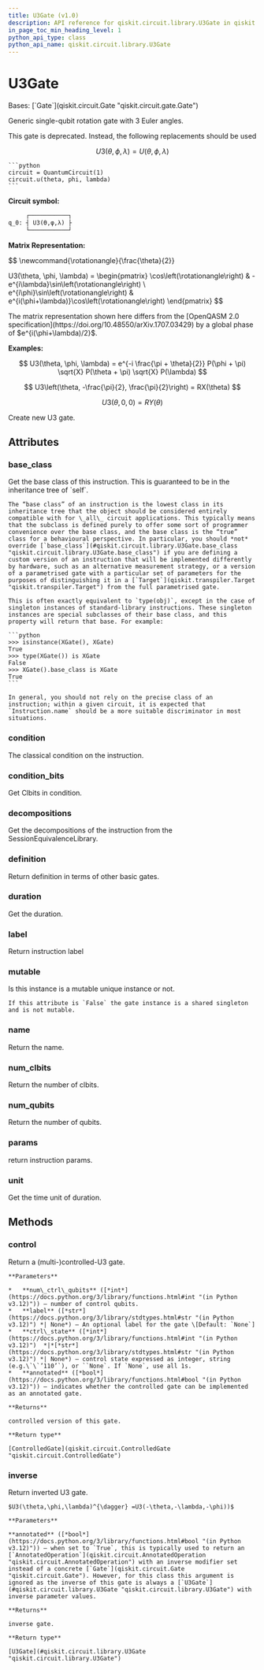 ```yaml
---
title: U3Gate (v1.0)
description: API reference for qiskit.circuit.library.U3Gate in qiskit v1.0
in_page_toc_min_heading_level: 1
python_api_type: class
python_api_name: qiskit.circuit.library.U3Gate
---
```


# U3Gate

<Class id="qiskit.circuit.library.U3Gate" isDedicatedPage={true} github="https://github.com/Qiskit/qiskit/tree/stable/1.0/qiskit/circuit/library/standard_gates/u3.py#L24-L164" signature="qiskit.circuit.library.U3Gate(theta, phi, lam, label=None, *, duration=None, unit='dt')" modifiers="class">
  Bases: [`Gate`](qiskit.circuit.Gate "qiskit.circuit.gate.Gate")

  Generic single-qubit rotation gate with 3 Euler angles.

  <Admonition title="Warning" type="caution">
    This gate is deprecated. Instead, the following replacements should be used

$$
U3(\theta, \phi, \lambda) =  U(\theta, \phi, \lambda)
$$

    ```python
    circuit = QuantumCircuit(1)
    circuit.u(theta, phi, lambda)
    ```
  </Admonition>

  **Circuit symbol:**

  ```python
       ┌───────────┐
  q_0: ┤ U3(ϴ,φ,λ) ├
       └───────────┘
  ```

  **Matrix Representation:**

$$
\newcommand{\rotationangle}{\frac{\theta}{2}}

U3(\theta, \phi, \lambda) =
\begin{pmatrix}
\cos\left(\rotationangle\right) & -e^{i\lambda}\sin\left(\rotationangle\right) \\
e^{i\phi}\sin\left(\rotationangle\right) &
e^{i(\phi+\lambda)}\cos\left(\rotationangle\right)
\end{pmatrix}
$$

  <Admonition title="Note" type="note">
    The matrix representation shown here differs from the [OpenQASM 2.0 specification](https://doi.org/10.48550/arXiv.1707.03429) by a global phase of $e^{i(\phi+\lambda)/2}$.
  </Admonition>

  **Examples:**

$$
U3(\theta, \phi, \lambda) = e^{-i \frac{\pi + \theta}{2}} P(\phi + \pi) \sqrt{X}
P(\theta + \pi) \sqrt{X} P(\lambda)
$$

$$
U3\left(\theta, -\frac{\pi}{2}, \frac{\pi}{2}\right) = RX(\theta)
$$

$$
U3(\theta, 0, 0) = RY(\theta)
$$

  Create new U3 gate.

  ## Attributes

  ### base\_class

  <Attribute id="qiskit.circuit.library.U3Gate.base_class">
    Get the base class of this instruction. This is guaranteed to be in the inheritance tree of `self`.

    The “base class” of an instruction is the lowest class in its inheritance tree that the object should be considered entirely compatible with for \_all\_ circuit applications. This typically means that the subclass is defined purely to offer some sort of programmer convenience over the base class, and the base class is the “true” class for a behavioural perspective. In particular, you should *not* override [`base_class`](#qiskit.circuit.library.U3Gate.base_class "qiskit.circuit.library.U3Gate.base_class") if you are defining a custom version of an instruction that will be implemented differently by hardware, such as an alternative measurement strategy, or a version of a parametrised gate with a particular set of parameters for the purposes of distinguishing it in a [`Target`](qiskit.transpiler.Target "qiskit.transpiler.Target") from the full parametrised gate.

    This is often exactly equivalent to `type(obj)`, except in the case of singleton instances of standard-library instructions. These singleton instances are special subclasses of their base class, and this property will return that base. For example:

    ```python
    >>> isinstance(XGate(), XGate)
    True
    >>> type(XGate()) is XGate
    False
    >>> XGate().base_class is XGate
    True
    ```

    In general, you should not rely on the precise class of an instruction; within a given circuit, it is expected that `Instruction.name` should be a more suitable discriminator in most situations.
  </Attribute>

  ### condition

  <Attribute id="qiskit.circuit.library.U3Gate.condition">
    The classical condition on the instruction.
  </Attribute>

  ### condition\_bits

  <Attribute id="qiskit.circuit.library.U3Gate.condition_bits">
    Get Clbits in condition.
  </Attribute>

  ### decompositions

  <Attribute id="qiskit.circuit.library.U3Gate.decompositions">
    Get the decompositions of the instruction from the SessionEquivalenceLibrary.
  </Attribute>

  ### definition

  <Attribute id="qiskit.circuit.library.U3Gate.definition">
    Return definition in terms of other basic gates.
  </Attribute>

  ### duration

  <Attribute id="qiskit.circuit.library.U3Gate.duration">
    Get the duration.
  </Attribute>

  ### label

  <Attribute id="qiskit.circuit.library.U3Gate.label">
    Return instruction label
  </Attribute>

  ### mutable

  <Attribute id="qiskit.circuit.library.U3Gate.mutable">
    Is this instance is a mutable unique instance or not.

    If this attribute is `False` the gate instance is a shared singleton and is not mutable.
  </Attribute>

  ### name

  <Attribute id="qiskit.circuit.library.U3Gate.name">
    Return the name.
  </Attribute>

  ### num\_clbits

  <Attribute id="qiskit.circuit.library.U3Gate.num_clbits">
    Return the number of clbits.
  </Attribute>

  ### num\_qubits

  <Attribute id="qiskit.circuit.library.U3Gate.num_qubits">
    Return the number of qubits.
  </Attribute>

  ### params

  <Attribute id="qiskit.circuit.library.U3Gate.params">
    return instruction params.
  </Attribute>

  ### unit

  <Attribute id="qiskit.circuit.library.U3Gate.unit">
    Get the time unit of duration.
  </Attribute>

  ## Methods

  ### control

  <Function id="qiskit.circuit.library.U3Gate.control" github="https://github.com/Qiskit/qiskit/tree/stable/1.0/qiskit/circuit/library/standard_gates/u3.py#L112-L142" signature="control(num_ctrl_qubits=1, label=None, ctrl_state=None, annotated=False)">
    Return a (multi-)controlled-U3 gate.

    **Parameters**

    *   **num\_ctrl\_qubits** ([*int*](https://docs.python.org/3/library/functions.html#int "(in Python v3.12)")) – number of control qubits.
    *   **label** ([*str*](https://docs.python.org/3/library/stdtypes.html#str "(in Python v3.12)") *| None*) – An optional label for the gate \[Default: `None`]
    *   **ctrl\_state** ([*int*](https://docs.python.org/3/library/functions.html#int "(in Python v3.12)")  *|*[*str*](https://docs.python.org/3/library/stdtypes.html#str "(in Python v3.12)") *| None*) – control state expressed as integer, string (e.g.\`\`’110’`), or ``None`. If `None`, use all 1s.
    *   **annotated** ([*bool*](https://docs.python.org/3/library/functions.html#bool "(in Python v3.12)")) – indicates whether the controlled gate can be implemented as an annotated gate.

    **Returns**

    controlled version of this gate.

    **Return type**

    [ControlledGate](qiskit.circuit.ControlledGate "qiskit.circuit.ControlledGate")
  </Function>

  ### inverse

  <Function id="qiskit.circuit.library.U3Gate.inverse" github="https://github.com/Qiskit/qiskit/tree/stable/1.0/qiskit/circuit/library/standard_gates/u3.py#L96-L110" signature="inverse(annotated=False)">
    Return inverted U3 gate.

    $U3(\theta,\phi,\lambda)^{\dagger} =U3(-\theta,-\lambda,-\phi))$

    **Parameters**

    **annotated** ([*bool*](https://docs.python.org/3/library/functions.html#bool "(in Python v3.12)")) – when set to `True`, this is typically used to return an [`AnnotatedOperation`](qiskit.circuit.AnnotatedOperation "qiskit.circuit.AnnotatedOperation") with an inverse modifier set instead of a concrete [`Gate`](qiskit.circuit.Gate "qiskit.circuit.Gate"). However, for this class this argument is ignored as the inverse of this gate is always a [`U3Gate`](#qiskit.circuit.library.U3Gate "qiskit.circuit.library.U3Gate") with inverse parameter values.

    **Returns**

    inverse gate.

    **Return type**

    [U3Gate](#qiskit.circuit.library.U3Gate "qiskit.circuit.library.U3Gate")
  </Function>
</Class>

